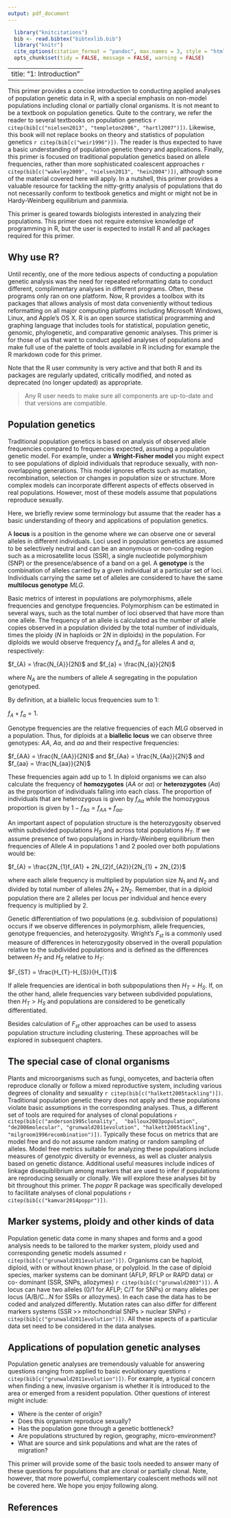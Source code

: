 ```yaml
---
output: pdf_document
---
```

```r
  library("knitcitations")
  bib <- read.bibtex("bibtexlib.bib")
  library("knitr")
  cite_options(citation_format = "pandoc", max.names = 3, style = "html", hyperlink = "to.doc")
  opts_chunk$set(tidy = FALSE, message = FALSE, warning = FALSE) 
```
---
title: "1: Introduction"
---

This primer provides a concise introduction to conducting applied analyses of
population genetic data in R, with a special emphasis on non-model populations
including clonal or partially clonal organisms. It is not meant to be a textbook
on population genetics. Quite to the contrary, we refer the reader to several
textbooks on population genetics `r citep(bib[c("nielsen2013", "templeton2006",
"hartl2007")])`. Likewise, this book will not replace books on theory and
statistics of population genetics `r citep(bib[c("weir1996")])`. The reader is
thus expected to have a basic understanding of population genetic theory and
applications. Finally, this primer is focused on traditional population genetics
based on allele frequencies, rather than more sophisticated coalescent
approaches `r citep(bib[c("wakeley2009", "nielsen2013", "hein2004")])`, although
some of the material covered here will apply. In a nutshell, this primer
provides a valuable resource for tackling the nitty-gritty analysis of
populations that do not necessarily conform to textbook genetics and might or
might not be in Hardy-Weinberg equilibrium and panmixia.

This primer is geared towards biologists interested in analyzing their
populations. This primer does not require extensive knowledge of programming in
R, but the user is expected to install R and all packages required for this
primer.

Why use R?
-----

Until recently, one of the more tedious aspects of conducting a population
genetic analysis was the need for repeated reformatting data to conduct
different, complimentary analyses in different programs. Often, these programs
only ran on one platform. Now, R provides a toolbox with its packages that
allows analysis of most data conveniently without tedious reformatting on all
major computing platforms including Microsoft Windows, Linux, and Apple's OS X.
R is an open source statistical programming and graphing language that includes
tools for statistical, population genetic, genomic, phylogenetic, and
comparative genomic analyses. This primer is for those of us that want to
conduct applied analyses of populations and make full use of the palette of
tools available in R including for example the R markdown code for this primer.

Note that the R user community is very active and that both R and its packages
are regularly updated, critically modified, and noted as deprecated (no longer
updated) as appropriate.

> Any R user needs to make sure all components are up-to-date and that versions
> are compatible.

Population genetics
----

Traditional population genetics is based on analysis of observed allele
frequencies compared to frequencies expected, assuming a population genetic
model. For example, under a **Wright-Fisher model** you might expect to see
populations of diploid individuals that reproduce sexually, with non-overlapping
generations. This model ignores effects such as mutation, recombination,
selection or changes in population size or structure. More complex models can
incorporate different aspects of effects observed in real populations. However,
most of these models assume that populations reproduce sexually.

Here, we briefly review some terminology but assume that the reader has a basic
understanding of theory and applications of population genetics.

A **locus** is a position in the genome where we can observe one or several
alleles in different individuals. Loci used in population genetics are assumed
to be selectively neutral and can be an anonymous or non-coding region such as a
microsatellite locus (SSR), a single nucleotide polymorphism (SNP) or the
presence/absence of a band on a gel. A **genotype** is the combination of
alleles carried by a  given individual at a particular set of loci. Individuals
carrying the same set of alleles are considered to have the same **multilocus
genotype** $MLG$.

Basic metrics of interest in populations are polymorphisms, allele frequencies
and genotype frequencies. Polymorphism can be estimated in several ways, such as
the total number of loci observed that have more than one allele. The frequency
of an allele is calculated as the number of allele copies observed in a
population divided by the total number of individuals, times the ploidy ($N$ in
haploids or $2N$ in diploids) in the population. For diploids we would observe
frequency $f_{A}$ and $f_{a}$ for alleles $A$ and $a$, respectively:
 
$f_{A} = \frac{N_{A}}{2N}$ and $f_{a} = \frac{N_{a}}{2N}$

where $N_{A}$ are the numbers of allele $A$ segregating in the population
genotyped.

By definition, at a biallelic locus frequencies sum to 1:

$f_{A} + f_{a} = 1$.

Genotype frequencies are the relative frequencies of each $MLG$ observed in a
population. Thus, for diploids at a **biallelic locus** we can observe three
genotypes: $AA$, $Aa$, and $aa$ and their respective frequencies:

$f_{AA} = \frac{N_{AA}}{2N}$ and $f_{Aa} = \frac{N_{Aa}}{2N}$ and $f_{aa} =
\frac{N_{aa}}{2N}$

These frequencies again add up to 1. In diploid organisms we can also calculate
the frequency of **homozygotes** ($AA$ or $aa$) or **heterozygotes** ($Aa$) as
the proportion of individuals falling into each class. The proportion of
individuals that are heterozygous is given by $f_{Aa}$ while the homozygous
proportion is given by $1-f_{Aa} = f_{AA}+f_{aa}$.

An important aspect of population structure is the heterozygosity observed
within subdivided populations $H_{S}$ and across total populations $H_{T}$. If
we assume presence of two populations in Hardy-Weinberg equilibrium then
frequencies of Allele $A$ in populations 1 and 2 pooled over both populations
would be:

$f_{A} = \frac{2N_{1}f_{A1} + 2N_{2}f_{A2}}{2N_{1} + 2N_{2}}$

where each allele frequency is multiplied by population size $N_{1}$ and $N_{2}$
and divided by total number of alleles $2N_{1} + 2N_{2}$. Remember, that in a
diploid population there are 2 alleles per locus per individual and hence every
frequency is multiplied by 2.

Genetic differentiation of two populations (e.g. subdivision of populations)
occurs if we observe differences in polymorphism, allele frequencies, genotype
frequencies, and heterozygosity. Wright's  $F_{st}$ is a commonly used measure
of differences in heterozygosity observed in the overall population relative to
the subdivided populations and is defined as the differences between $H_{T}$ and
$H_{S}$ relative to $H_{T}$:

$F_{ST} = \frac{H_{T}-H_{S}}{H_{T}}$

If allele frequencies are identical in both subpopulations then $H_{T} = H_{S}$.
If, on the other hand, allele frequencies vary between subdivided populations,
then $H_{T} > H_{S}$ and populations are considered to be genetically
differentiated.

Besides calculation of $F_{st}$  other approaches can be used to assess
population structure including clustering. These approaches will be explored in
subsequent chapters.

The special case of clonal organisms
----

Plants and microorganisms such as fungi, oomycetes, and bacteria often reproduce
clonally or follow a mixed reproductive system, including various degrees of
clonality and sexuality `r citep(bib[c("halkett2005tackling")])`. Traditional
population genetic theory does not apply and these populations violate basic
assumptions in the corresponding analyses. Thus, a different set of tools are
required for analyses of clonal populations `r citep(bib[c("anderson1995clonality", 
"balloux2003population", "de2006molecular",
"grunwald2011evolution", "halkett2005tackling", "milgroom1996recombination")])`.
Typically these focus on metrics that are model free and do not assume random
mating or random sampling of alleles. Model free metrics suitable for analyzing
these populations include measures of genotypic diversity or evenness, as well
as cluster analysis based on genetic distance. Additional useful measures
include indices of linkage disequiblibrium among markers that are used to infer
if populations are reproducing sexually or clonally. We will explore these
analyses bit by bit throughout this primer. The *poppr* R package was
specifically developed to facilitate analyses of clonal populations 
`r citep(bib[c("kamvar2014poppr")])`.

Marker systems, ploidy and other kinds of data
----

Population genetic data come in many shapes and forms and a good analysis needs
to be tailored to the marker system, ploidy used and corresponding genetic
models assumed `r citep(bib[c("grunwald2011evolution")])`. Organisms can be
haploid, diploid, with or without known phase, or polyploid. In the case of
diploid species, marker systems can be dominant (AFLP, RFLP or RAPD data) or co-
dominant (SSR, SNPs, allozymes) `r citep(bib[c("grunwald2003")])`. A locus can
have two alleles (0/1 for AFLP; C/T for SNPs) or many alleles per locus
(A/B/C...N for SSRs or allozymes). In each case the data has to be coded and
analyzed differently. Mutation rates can also differ for different markers
systems (SSR >> mitochondrial SNPs > nuclear SNPs) 
`r citep(bib[c("grunwald2011evolution")])`. All these aspects of a particular data
set need to be considered in the data analyses.

Applications of population genetic analyses
----

Population genetic analyses are tremendously valuable for answering questions
ranging from applied to basic evolutionary questions `r citep(bib[c("grunwald2011evolution")])`. 
For example, a typical concern when
finding a new, invasive organism is whether it is introduced to the area or
emerged from a resident population. Other questions of interest might include:

 - Where is the center of origin?
 - Does this organism reproduce sexually?
 - Has the population gone through a genetic bottleneck?
 - Are populations structured by region, geography, micro-environment?
 - What are source and sink populations and what are the rates of migration?
 
This primer will provide some of the basic tools needed to answer many of these
questions for populations that are clonal or partially clonal. Note, however,
that more powerful, complementary coalescent methods will not be covered here.
We hope you enjoy following along.

References
----------

<!--- ref --->